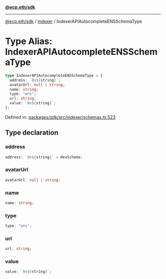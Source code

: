 [**@ecp.eth/sdk**](../../index.mdx)

***

[@ecp.eth/sdk](/sdk-reference/index.mdx) / [indexer](/sdk-reference/indexer/index.mdx) / IndexerAPIAutocompleteENSSchemaType

# Type Alias: IndexerAPIAutocompleteENSSchemaType

```ts
type IndexerAPIAutocompleteENSSchemaType = {
  address: `0x${string}`;
  avatarUrl: null | string;
  name: string;
  type: "ens";
  url: string;
  value: `0x${string}`;
};
```

Defined in: [packages/sdk/src/indexer/schemas.ts:523](https://github.com/ecp-eth/comments-monorepo/blob/main/packages/sdk/src/indexer/schemas.ts#L523)

## Type declaration

### address

```ts
address: `0x${string}` = HexSchema;
```

### avatarUrl

```ts
avatarUrl: null | string;
```

### name

```ts
name: string;
```

### type

```ts
type: "ens";
```

### url

```ts
url: string;
```

### value

```ts
value: `0x${string}`;
```
